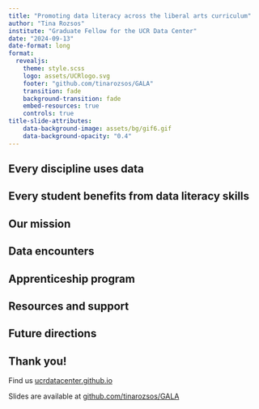 ```yaml
---
title: "Promoting data literacy across the liberal arts curriculum"
author: "Tina Rozsos"
institute: "Graduate Fellow for the UCR Data Center"
date: "2024-09-13"
date-format: long
format:
  revealjs: 
    theme: style.scss
    logo: assets/UCRlogo.svg
    footer: "github.com/tinarozsos/GALA"
    transition: fade
    background-transition: fade
    embed-resources: true
    controls: true
title-slide-attributes:
    data-background-image: assets/bg/gif6.gif
    data-background-opacity: "0.4"
---
```


## {.i background-image="assets/v1.png"}
## {.i background-image="assets/v3.png"}
## {.i background-image="assets/v250.png"}
## {.i background-image="assets/v1000.png"}

## Every discipline uses data {.c .center background-image="assets/bg/bg3.png"}

## Every student benefits from data literacy skills {.c .center background-image="assets/bg/bg4.png"}

## {background-iframe="https://ucrdatacenter.github.io"}

## Our mission {.c background-image="assets/bg/bg8.png"}

## Data encounters {.c background-image="assets/bg/bg14.png"}

## Apprenticeship program {.c background-image="assets/bg/bg18.png"}

## Resources and support {.c background-image="assets/bg/bg37.png"}

## Future directions {.c background-image="assets/bg/bg47.png"}

## Thank you! {.e background-image="assets/bg/gif5.gif" background-opacity="0.3"}

::: r-fit-text
Find us [ucrdatacenter.github.io](https://ucrdatacenter.github.io)
:::
::: r-fit-text
Slides are available at [github.com/tinarozsos/GALA](https://github.com/tinarozsos/GALA)
:::
::: footer
:::